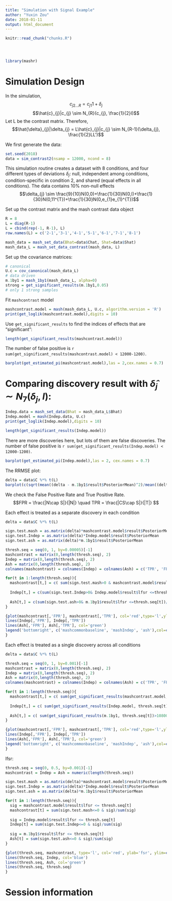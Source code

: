 ```yaml
---
title: "Simulation with Signal Example"
author: "Yuxin Zou"
date: 2018-01-11
output: html_document
---
```


```r
knitr::read_chunk("chunks.R")
```

<!-- Update knitr chunk options -->
```r
```

<!-- Insert the date the file was last updated -->
```r
```

```r
```

```r
library(mashr)
```

# Simulation Design

In the simulation, $$c_{j2...R} = c_{j1}1 + \delta_{j}$$
$$\hat{c}_{j}|c_{j} \sim N_{R}(c_{j}, \frac{1}{2}I)$$
Let L be the contrast matrix. Therefore, $$\hat{\delta}_{j}|\delta_{j} = L\hat{c}_{j}|c_{j} \sim N_{R-1}(\delta_{j}, \frac{1}{2}LL')$$

We first generate the data:
```r
set.seed(2018)
data = sim_contrast2(nsamp = 12000, ncond = 8)
```
This simulation routine creates a dataset with 8 conditions, and four different types of deviations $\delta_{j}$: null, independent among conditions, condition-specific in condition 2, and shared (equal effects in all conditions). The data contains 10% non-null effects 
$$\delta_{j} \sim \frac{9}{10}N(0,0)+\frac{1}{30}N(0,I)+\frac{1}{30}N(0,11^{T})+\frac{1}{30}N(0,e_{1}e_{1}^{T})$$

Set up the contrast matrix and the mash contrast data object
```r
R = 8
L = diag(R-1)
L = cbind(rep(-1, R-1), L)
row.names(L) = c('2-1','3-1','4-1','5-1','6-1','7-1','8-1')

mash_data = mash_set_data(Bhat=data$Chat, Shat=data$Shat)
mash_data_L = mash_set_data_contrast(mash_data, L)
```

Set up the covariance matrices:

```r
# canonical
U.c = cov_canonical(mash_data_L)
# data driven
m.1by1 = mash_1by1(mash_data_L, alpha=0)
strong = get_significant_results(m.1by1,0.05)
# only 1 strong samples
```

Fit `mashcontrast` model
```r
mashcontrast.model = mash(mash_data_L, U.c, algorithm.version = 'R')
print(get_loglik(mashcontrast.model),digits = 10)
```

Use `get_significant_results` to find the indices of effects that are “significant”:

```r
length(get_significant_results(mashcontrast.model))
```

The number of false positive is `r sum(get_significant_results(mashcontrast.model) < 12000-1200)`. 

```r
barplot(get_estimated_pi(mashcontrast.model),las = 2,cex.names = 0.7)
```

# Comparing discovery result with $\hat{\delta}_{j} \sim N_{7}(\delta_{j},I)$:

```r
Indep.data = mash_set_data(Bhat = mash_data_L$Bhat)
Indep.model = mash(Indep.data, U.c)
print(get_loglik(Indep.model),digits = 10)
```
```r
length(get_significant_results(Indep.model))
```

There are more discoveries here, but lots of them are false discoveries. The number of false positive is `r sum(get_significant_results(Indep.model) < 12000-1200)`.

```r
barplot(get_estimated_pi(Indep.model),las = 2, cex.names = 0.7)
```

The RRMSE plot:
```r
delta = data$C %*% t(L)
barplot(c(sqrt(mean((delta - m.1by1$result$PosteriorMean)^2)/mean((delta - data$Chat%*%t(L))^2)), sqrt(mean((delta - mashcontrast.model$result$PosteriorMean)^2)/mean((delta - data$Chat%*%t(L))^2)), sqrt(mean((delta - Indep.model$result$PosteriorMean)^2)/mean((delta - data$Chat%*%t(L))^2))), ylim=c(0,0.8), names.arg = c('ash','mashcommonbaseline', 'mashIndep'), ylab='RRMSE')
```

We check the False Positive Rate and True Positive Rate. 
$$FPR = \frac{|N\cap S|}{|N|} \quad TPR = \frac{|CS\cap S|}{|T|} $$

Each effect is treated as a separate discovery in each condition
```r
delta = data$C %*% t(L)

sign.test.mash = as.matrix(delta)*mashcontrast.model$result$PosteriorMean
sign.test.Indep = as.matrix(delta)*Indep.model$result$PosteriorMean
sign.test.ash = as.matrix(delta)*m.1by1$result$PosteriorMean

thresh.seq = seq(0, 1, by=0.00005)[-1]
mashcontrast = matrix(0,length(thresh.seq), 2)
Indep = matrix(0,length(thresh.seq), 2)
Ash = matrix(0,length(thresh.seq), 2)
colnames(mashcontrast) = colnames(Indep) = colnames(Ash) = c('TPR', 'FPR')

for(t in 1:length(thresh.seq)){
  mashcontrast[t,] = c( sum(sign.test.mash>0 & mashcontrast.model$result$lfsr <= thresh.seq[t])/sum(delta!=0), sum(delta==0 & mashcontrast.model$result$lfsr <=thresh.seq[t])/sum(delta==0))
  
  Indep[t,] = c(sum(sign.test.Indep>0& Indep.model$result$lfsr <=thresh.seq[t])/sum(delta!=0),  sum(delta==0& Indep.model$result$lfsr <=thresh.seq[t])/sum(delta==0))
  
  Ash[t,] = c(sum(sign.test.ash>0& m.1by1$result$lfsr <=thresh.seq[t])/sum(delta!=0),  sum(delta==0& m.1by1$result$lfsr <=thresh.seq[t])/sum(delta==0))
}

```

```r
{plot(mashcontrast[,'FPR'], mashcontrast[,'TPR'], col='red',type='l',ylab="True Positive Rate",xlab="False Positive Rate")
lines(Indep[,'FPR'], Indep[,'TPR'])
lines(Ash[,'FPR'], Ash[,'TPR'], col='green')
legend('bottomright', c('mashcommonbaseline', 'mashIndep', 'ash'),col=c('red','black','green'),lty=c(1,1,1))
}
```

Each effect is treated as a single discovery across all conditions
```r
delta = data$C %*% t(L)

thresh.seq = seq(0, 1, by=0.001)[-1]
mashcontrast = matrix(0,length(thresh.seq), 2)
Indep = matrix(0,length(thresh.seq), 2)
Ash = matrix(0,length(thresh.seq), 2)
colnames(mashcontrast) = colnames(Indep) = colnames(Ash) = c('TPR', 'FPR')

for(t in 1:length(thresh.seq)){
  mashcontrast[t,] = c( sum(get_significant_results(mashcontrast.model, thresh.seq[t]) > 10800)/1200, sum(get_significant_results(mashcontrast.model, thresh.seq[t]) <= 10800)/10800)
  
  Indep[t,] = c( sum(get_significant_results(Indep.model, thresh.seq[t]) > 10800)/1200, sum(get_significant_results(Indep.model, thresh.seq[t]) <= 10800)/10800)
  
  Ash[t,] = c( sum(get_significant_results(m.1by1, thresh.seq[t])>10800)/1200, sum(get_significant_results(m.1by1, thresh.seq[t]) <= 10800)/10800)
}

```

```r
{plot(mashcontrast[,'FPR'], mashcontrast[,'TPR'], col='red',type='l',ylab="True Positive Rate",xlab="False Positive Rate")
lines(Indep[,'FPR'], Indep[,'TPR'])
lines(Ash[,'FPR'], Ash[,'TPR'], col='green')
legend('bottomright', c('mashcommonbaseline', 'mashIndep', 'ash'),col=c('red','black','green'),lty=c(1,1,1))
}
```

lfsr:
```r
thresh.seq = seq(0, 0.5, by=0.001)[-1]
mashcontrast = Indep = Ash = numeric(length(thresh.seq))

sign.test.mash = as.matrix(delta)*mashcontrast.model$result$PosteriorMean
sign.test.Indep = as.matrix(delta)*Indep.model$result$PosteriorMean
sign.test.ash = as.matrix(delta)*m.1by1$result$PosteriorMean

for(t in 1:length(thresh.seq)){
  sig = mashcontrast.model$result$lfsr <= thresh.seq[t]
  mashcontrast[t] = sum(sign.test.mash<=0 & sig)/sum(sig)
  
  sig = Indep.model$result$lfsr <= thresh.seq[t]
  Indep[t] = sum(sign.test.Indep<=0 & sig)/sum(sig)
  
  sig = m.1by1$result$lfsr <= thresh.seq[t]
  Ash[t] = sum(sign.test.ash<=0 & sig)/sum(sig)
}

```

```r
{plot(thresh.seq, mashcontrast, type='l', col='red', ylab='fsr', ylim=c(0,0.5))
lines(thresh.seq, Indep, col='blue')
lines(thresh.seq, Ash, col='green')
lines(thresh.seq, thresh.seq)
}
```

# Session information

<!-- Insert the session information into the document -->
```r
```
